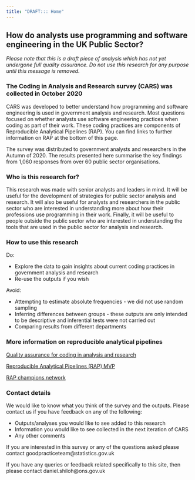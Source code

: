 ---
title: "DRAFT::: Home"
---

## How do analysts use programming and software engineering in the UK Public Sector?

*Please note that this is a draft piece of analysis which has not yet undergone full quality assurance. Do not use this research for any purpose until this message is removed.*

### The Coding in Analysis and Research survey (CARS) was collected in October 2020

CARS was developed to better understand how programming and software engineering is used in government analysis and research. Most questions focused on whether analysts use software engineering practices when coding as part of their work. These coding practices are components of Reproducible Analytical Pipelines (RAP). You can find links to further information on RAP at the bottom of this page.

The survey was distributed to government analysts and researchers in the Autumn of 2020. The results presented here summarise the key findings from 1,060 responses from over 60 public sector organisations. 

### Who is this research for?

This research was made with senior analysts and leaders in mind.
It will be useful for the development of strategies for public sector analysis and research.
It will also be useful for analysts and researchers in the public sector who are interested in understanding more about how their professions use programming in their work.
Finally, it will be useful to people outside the public sector who are interested in understanding the tools that are used in the public sector for analysis and research.

### How to use this research

Do:

* Explore the data to gain insights about current coding practices in government analysis and research
* Re-use the outputs if you wish

Avoid:

* Attempting to estimate absolute frequencies - we did not use random sampling
* Inferring differences between groups - these outputs are only intended to be descriptive and inferential tests were not carried out
* Comparing results from different departments

### More information on reproducible analytical pipelines

[Quality assurance for coding in analysis and research](https://best-practice-and-impact.github.io/qa-of-code-guidance/)

[Reproducible Analytical Pipelines (RAP) MVP](https://github.com/best-practice-and-impact/rap_mvp_maturity_guidance/blob/master/Reproducible-Analytical-Pipelines-MVP.md)

[RAP champions network](https://gss.civilservice.gov.uk/about-us/champion-networks/reproducible-analytical-pipeline-rap-champions/)

### Contact details

We would like to know what you think of the survey and the outputs. Please contact us if you have feedback on any of the following:

* Outputs/analyses you would like to see added to this research
* Information you would like to see collected in the next iteration of CARS
* Any other comments

If you are interested in this survey or any of the questions asked please contact goodpracticeteam@statistics.gov.uk

If you have any queries or feedback related specifically to this site, then please contact daniel.shiloh@ons.gov.uk